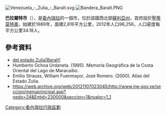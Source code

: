 [[Image:Venezuela_-_Zulia_-_Baralt.svg|right]]
[[Image:Bandera_Baralt.PNG|thumb]]

'''巴拉爾特市'''（{{lang-es|Municipio Baralt}}），是[[委內瑞拉|委內瑞拉]]的一個市，位於該國西北部[[蘇利亞州|蘇利亞州]]，首府設於[[聖蒂莫特奧|聖蒂莫特奧]]，始建於1989年，面積2,816平方公里，2012年人口96,256，人口密度每平方公里34.18人。

==參考資料==
* [https://web.archive.org/web/20190329012942/http://alcaldiadebaralt-zulia.gob.ve/%5B%5BCategor%C3%ADa%3AMunicipios del estado Zulia|Baralt]]
* Humberto Ochoa Urdaneta. (1995). Memoria Geográfica de la Costa Oriental del Lago de Maracaibo.
* Emilio Strauss, William Fuenmayor, José Romero. (2000). Atlas del Estado Zulia.
* https://web.archive.org/web/20121107023045/http://www.ine.gov.ve/seccion/menuprincipal.asp?nedo=24&Entid=230000&seccion=1&nvalor=1_1

{{Venezuela-geo-stub}}
[[Category:委內瑞拉行政區劃|Category:委內瑞拉行政區劃]]